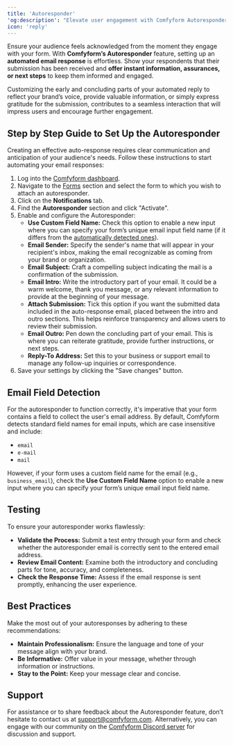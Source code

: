 ```yaml
---
title: 'Autoresponder'
'og:description': "Elevate user engagement with Comfyform Autoresponder – configure automated email replies to instantly acknowledge and inform respondents upon submission."
icon: 'reply'
---
```


Ensure your audience feels acknowledged from the moment they engage with your form. With **Comfyform’s Autoresponder** feature, setting up an **automated email response** is effortless. Show your respondents that their submission has been received and **offer instant information, assurances, or next steps** to keep them informed and engaged. 

Customizing the early and concluding parts of your automated reply to reflect your brand’s voice, provide valuable information, or simply express gratitude for the submission, contributes to a seamless interaction that will impress users and encourage further engagement.

## Step by Step Guide to Set Up the Autoresponder

Creating an effective auto-response requires clear communication and anticipation of your audience's needs. Follow these instructions to start automating your email responses:

1. Log into the [Comfyform dashboard](https://app.comfyform.com/sign/in).
2. Navigate to the [Forms](https://app.comfyform.com/forms) section and select the form to which you wish to attach an autoresponder.
3. Click on the **Notifications** tab.
4. Find the **Autoresponder** section and click "Activate".
5. Enable and configure the Autoresponder:
   - **Use Custom Field Name:** Check this option to enable a new input where you can specify your form’s unique email input field name (if it differs from the [automatically detected ones](#email-field-detection)).
   - **Email Sender:** Specify the sender's name that will appear in your recipient's inbox, making the email recognizable as coming from your brand or organization.
   - **Email Subject:** Craft a compelling subject indicating the mail is a confirmation of the submission.
   - **Email Intro:** Write the introductory part of your email. It could be a warm welcome, thank you message, or any relevant information to provide at the beginning of your message.
   - **Attach Submission:** Tick this option if you want the submitted data included in the auto-response email, placed between the intro and outro sections. This helps reinforce transparency and allows users to review their submission.
   - **Email Outro:** Pen down the concluding part of your email. This is where you can reiterate gratitude, provide further instructions, or next steps.
   - **Reply-To Address:** Set this to your business or support email to manage any follow-up inquiries or correspondence.
6. Save your settings by clicking the "Save changes" button.

## Email Field Detection

For the autoresponder to function correctly, it's imperative that your form contains a field to collect the user's email address. By default, Comfyform detects standard field names for email inputs, which are case insensitive and include: 

- `email`
- `e-mail`
- `mail`

However, if your form uses a custom field name for the email (e.g., `business_email`), check the **Use Custom Field Name** option to enable a new input where you can specify your form’s unique email input field name.

## Testing

To ensure your autoresponder works flawlessly:

- **Validate the Process:** Submit a test entry through your form and check whether the autoresponder email is correctly sent to the entered email address.
- **Review Email Content:** Examine both the introductory and concluding parts for tone, accuracy, and completeness.
- **Check the Response Time:** Assess if the email response is sent promptly, enhancing the user experience.

## Best Practices

Make the most out of your autoresponses by adhering to these recommendations:

- **Maintain Professionalism:** Ensure the language and tone of your message align with your brand.
- **Be Informative:** Offer value in your message, whether through information or instructions.
- **Stay to the Point:** Keep your message clear and concise.

## Support

For assistance or to share feedback about the Autoresponder feature, don’t hesitate to contact us at [support@comfyform.com](mailto:support@comfyform.com). Alternatively, you can engage with our community on the [Comfyform Discord server](https://discord.gg/Fm7ac3am8S) for discussion and support.